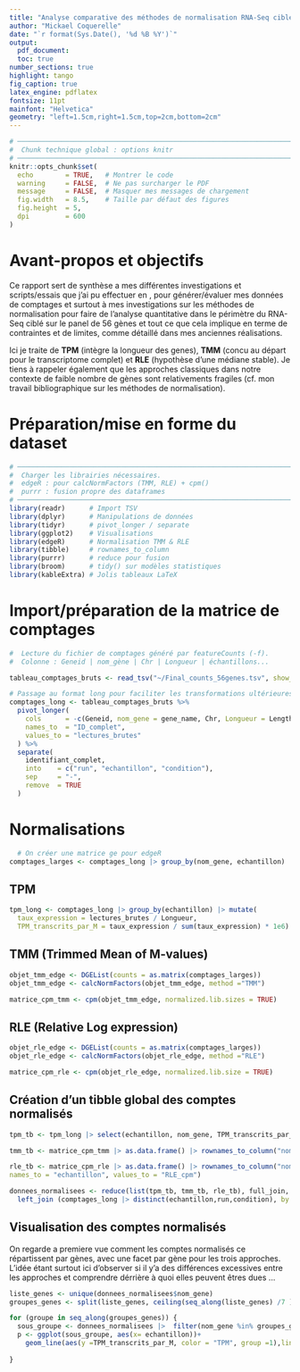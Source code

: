 ```yaml
---
title: "Analyse comparative des méthodes de normalisation RNA-Seq ciblé - SLA"
author: "Mickael Coquerelle"
date: "`r format(Sys.Date(), '%d %B %Y')`"
output:
  pdf_document:
  toc: true
number_sections: true
highlight: tango
fig_caption: true
latex_engine: pdflatex
fontsize: 11pt
mainfont: "Helvetica"
geometry: "left=1.5cm,right=1.5cm,top=2cm,bottom=2cm"
---
```

  
```r
# ────────────────────────────────────────────────────────────────────────────────
#  Chunk technique global : options knitr
# ────────────────────────────────────────────────────────────────────────────────
knitr::opts_chunk$set(
  echo        = TRUE,   # Montrer le code 
  warning     = FALSE,  # Ne pas surcharger le PDF
  message     = FALSE,  # Masquer mes messages de chargement
  fig.width   = 8.5,    # Taille par défaut des figures
  fig.height  = 5,
  dpi         = 600
)
```
# Avant-propos et objectifs

Ce rapport sert de synthèse a mes différentes investigations et scripts/essais que j'ai pu effectuer en \texttt{R}, pour générer/évaluer mes données de comptages et surtout à mes investigations sur les méthodes de normalisation pour faire de l'analyse quantitative dans le périmètre du RNA-Seq ciblé sur le panel de 56 gènes et tout ce que cela implique en terme de contraintes et de limites, comme détaillé dans mes anciennes réalisations. 

Ici je traite de **TPM** (intègre la longueur des genes), **TMM** (concu au départ pour le transcriptome complet) et **RLE** (hypothèse d'une médiane stable). Je tiens à rappeler également que les approches classiques dans notre contexte de faible nombre de gènes sont relativements fragiles (cf. mon travail bibliographique sur les méthodes de normalisation).

# Préparation/mise en forme du dataset

```r
# ────────────────────────────────────────────────────────────────────────────────
#  Charger les librairies nécessaires.
#  edgeR : pour calcNormFactors (TMM, RLE) + cpm()
#  purrr : fusion propre des dataframes
# ────────────────────────────────────────────────────────────────────────────────
library(readr)      # Import TSV
library(dplyr)      # Manipulations de données
library(tidyr)      # pivot_longer / separate
library(ggplot2)    # Visualisations
library(edgeR)      # Normalisation TMM & RLE
library(tibble)     # rownames_to_column
library(purrr)      # reduce pour fusion
library(broom)      # tidy() sur modèles statistiques
library(kableExtra) # Jolis tableaux LaTeX
```

# Import/préparation de la matrice de comptages

```r
#  Lecture du fichier de comptages généré par featureCounts (-f).
#  Colonne : Geneid | nom_gène | Chr | Longueur | échantillons...

tableau_comptages_bruts <- read_tsv("~/Final_counts_56genes.tsv", show_col_types = FALSE)

# Passage au format long pour faciliter les transformations ultérieures.
comptages_long <- tableau_comptages_bruts %>%
  pivot_longer(
    cols      = -c(Geneid, nom_gene = gene_name, Chr, Longueur = Length),
    names_to  = "ID_complet",
    values_to = "lectures_brutes"
  ) %>%
  separate(
    identifiant_complet,
    into    = c("run", "echantillon", "condition"),
    sep     = "-",
    remove  = TRUE
  )
```

# Normalisations

```r
  # On créer une matrice ge pour edgeR
comptages_larges <- comptages_long |> group_by(nom_gene, echantillon) |> summarise(total_lectures = sum(lectures_brutes), .groups= "drop") |> pivot_wider(names_from = echantillon, values_from = total_lectures) |> column_to_rownames("nom_gene")
```

## TPM
```r
tpm_long <- comptages_long |> group_by(echantillon) |> mutate(
  taux_expression = lectures_brutes / Longueur,
  TPM_transcrits_par_M = taux_expression / sum(taux_expression) * 1e6) |> ungroup ()
```


## TMM (Trimmed Mean of M-values)
```r

objet_tmm_edge <- DGEList(counts = as.matrix(comptages_larges))
objet_tmm_edge <- calcNormFactors(objet_tmm_edge, method ="TMM")

matrice_cpm_tmm <- cpm(objet_tmm_edge, normalized.lib.sizes = TRUE)
```

## RLE (Relative Log expression)
```r
objet_rle_edge <- DGEList(counts = as.matrix(comptages_larges))
objet_rle_edge <- calcNormFactors(objet_rle_edge, method ="RLE")

matrice_cpm_rle <- cpm(objet_rle_edge, normalized.lib.size = TRUE)
```

## Création d'un tibble global des comptes normalisés 
```r
tpm_tb <- tpm_long |> select(echantillon, nom_gene, TPM_transcrits_par_M)

tmm_tb <- matrice_cpm_tmm |> as.data.frame() |> rownames_to_column("nom_gene") |> pivot_longer(-nom_gene, names_to = "echantillon", values_to ="TMM_cpm")

rle_tb <- matrice_cpm_rle |> as.data.frame() |> rownames_to_column("nom_gene") |> pivot_longer(-nom_gene,
names_to = "echantillon", values_to = "RLE_cpm")

donnees_normalisees <- reduce(list(tpm_tb, tmm_tb, rle_tb), full_join, by = c("echantillon","nom_gene")) |> 
  left_join (comptages_long |> distinct(echantillon,run,condition), by ="echantillon")
```

## Visualisation des comptes normalisés
On regarde a premiere vue comment les comptes normalisés ce répartissent par gènes, avec une facet par gène pour les trois approches. L'idée étant surtout ici d'observer si il y'a des différences excessives entre les approches et comprendre dérrière à quoi elles peuvent êtres dues ... 

```r
liste_genes <- unique(donnees_normalisees$nom_gene)
groupes_genes <- split(liste_genes, ceiling(seq_along(liste_genes) /7 ))

for (groupe in seq_along(groupes_genes)) {
  sous_groupe <- donnees_normalisees |>  filter(nom_gene %in% groupes_genes[[groupe]])
  p <- ggplot(sous_groupe, aes(x= echantillon))+
    geom_line(aes(y =TPM_transcrits_par_M, color = "TPM", group =1),linewidth = 0.7)+
    
}
```
